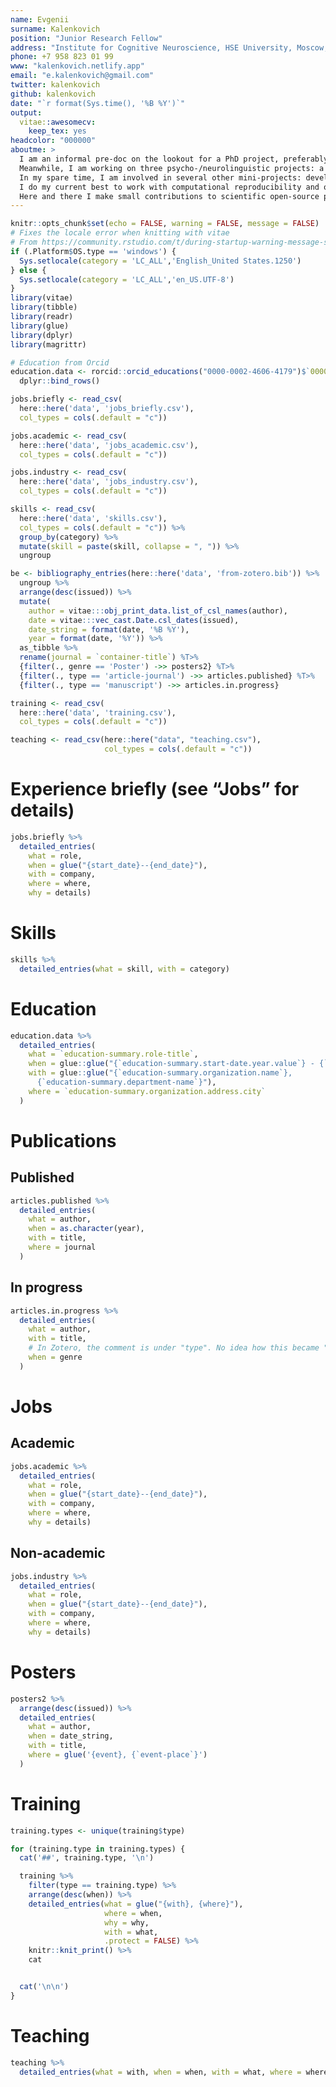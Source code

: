 ```yaml
---
name: Evgenii
surname: Kalenkovich
position: "Junior Research Fellow"
address: "Institute for Cognitive Neuroscience, HSE University, Moscow, Russia"
phone: +7 958 823 01 99
www: "kalenkovich.netlify.app"
email: "e.kalenkovich@gmail.com"
twitter: kalenkovich
github: kalenkovich
date: "`r format(Sys.time(), '%B %Y')`"
output:
  vitae::awesomecv:
    keep_tex: yes
headcolor: "000000"
aboutme: >
  I am an informal pre-doc on the lookout for a PhD project, preferably at the intersection of Cognitive Modeling, Psycholinguistics, and Developmental Psychology.
  Meanwhile, I am working on three psycho-/neurolinguistic projects: a study of syntax processing using MEG, a study of negation processing using mouse tracking, and a study of phoneme perception using selective adaptation.
  In my spare time, I am involved in several other mini-projects: development of a Python package to analyze frequency-tagging data, unsupervised classification of MEG data for a BIOMAG 2022 competition, writing a tutorial on the use of workflow management systems in M/EEG data analysis, reproducing early PDP models (such as interactive activation model).
  I do my current best to work with computational reproducibility and open science practices in mind.
  Here and there I make small contributions to scientific open-source projects.
---
```


```r
knitr::opts_chunk$set(echo = FALSE, warning = FALSE, message = FALSE)
# Fixes the locale error when knitting with vitae
# From https://community.rstudio.com/t/during-startup-warning-message-setting-lc-ctype-failed-on-windows/21451/3
if (.Platform$OS.type == 'windows') {
  Sys.setlocale(category = 'LC_ALL','English_United States.1250')
} else {
  Sys.setlocale(category = 'LC_ALL','en_US.UTF-8')
}
library(vitae)
library(tibble)
library(readr)
library(glue)
library(dplyr)
library(magrittr)
```

```r
# Education from Orcid
education.data <- rorcid::orcid_educations("0000-0002-4606-4179")$`0000-0002-4606-4179`$`affiliation-group`$summaries %>%
  dplyr::bind_rows()

jobs.briefly <- read_csv(
  here::here('data', 'jobs_briefly.csv'),
  col_types = cols(.default = "c"))

jobs.academic <- read_csv(
  here::here('data', 'jobs_academic.csv'),
  col_types = cols(.default = "c"))

jobs.industry <- read_csv(
  here::here('data', 'jobs_industry.csv'),
  col_types = cols(.default = "c"))

skills <- read_csv(
  here::here('data', 'skills.csv'),
  col_types = cols(.default = "c")) %>% 
  group_by(category) %>%
  mutate(skill = paste(skill, collapse = ", ")) %>% 
  ungroup

be <- bibliography_entries(here::here('data', 'from-zotero.bib')) %>%
  ungroup %>%
  arrange(desc(issued)) %>%
  mutate(
    author = vitae:::obj_print_data.list_of_csl_names(author),
    date = vitae:::vec_cast.Date.csl_dates(issued),
    date_string = format(date, '%B %Y'),
    year = format(date, '%Y')) %>%
  as_tibble %>%
  rename(journal = `container-title`) %T>%
  {filter(., genre == 'Poster') ->> posters2} %T>%
  {filter(., type == 'article-journal') ->> articles.published} %T>%
  {filter(., type == 'manuscript') ->> articles.in.progress}

training <- read_csv(
  here::here('data', 'training.csv'),
  col_types = cols(.default = "c"))

teaching <- read_csv(here::here("data", "teaching.csv"),
                     col_types = cols(.default = "c"))
```

# Experience briefly (see "Jobs" for details)

```r
jobs.briefly %>% 
  detailed_entries(
    what = role,
    when = glue("{start_date}--{end_date}"),
    with = company,
    where = where,
    why = details)
```

# Skills

```r
skills %>% 
  detailed_entries(what = skill, with = category)
```

# Education

```r
education.data %>%
  detailed_entries(
    what = `education-summary.role-title`,
    when = glue::glue("{`education-summary.start-date.year.value`} - {`education-summary.end-date.year.value`}"),
    with = glue::glue("{`education-summary.organization.name`}, 
      {`education-summary.department-name`}"),
    where = `education-summary.organization.address.city`
  )
```

\pagebreak

# Publications

## Published

```r
articles.published %>%
  detailed_entries(
    what = author,
    when = as.character(year),
    with = title,
    where = journal
  )
```
## In progress

```r
articles.in.progress %>%
  detailed_entries(
    what = author,
    with = title,
    # In Zotero, the comment is under "type". No idea how this became "genre".
    when = genre
  )
```

# Jobs

## Academic

```r
jobs.academic %>% 
  detailed_entries(
    what = role,
    when = glue("{start_date}--{end_date}"),
    with = company,
    where = where,
    why = details)
```
## Non-academic

```r
jobs.industry %>% 
  detailed_entries(
    what = role,
    when = glue("{start_date}--{end_date}"),
    with = company,
    where = where,
    why = details)
```

# Posters

```r
posters2 %>%
  arrange(desc(issued)) %>%
  detailed_entries(
    what = author,
    when = date_string,
    with = title,
    where = glue('{event}, {`event-place`}')
  )
```

# Training

```r
training.types <- unique(training$type)

for (training.type in training.types) {
  cat('##', training.type, '\n')

  training %>%
    filter(type == training.type) %>%
    arrange(desc(when)) %>%
    detailed_entries(what = glue("{with}, {where}"), 
                     where = when,
                     why = why, 
                     with = what,
                     .protect = FALSE) %>%
    knitr::knit_print() %>%
    cat


  cat('\n\n')
}
```

# Teaching

```r
teaching %>% 
  detailed_entries(what = with, when = when, with = what, where = where, why = why)
```
